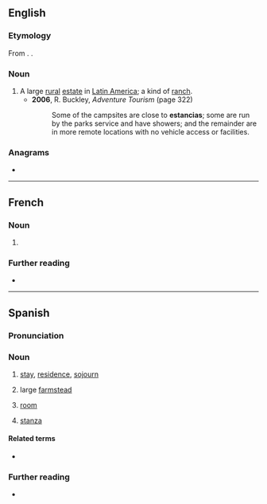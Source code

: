 {{also|estância|Estancia}}
==English==
{{wikipedia}}

===Etymology===
From {{bor|en|es|estancia}}. {{doublet|en|stance|stanza}}.

===Noun===
{{en-noun}}

# A large [[rural]] [[estate]] in [[Latin America]]; a kind of [[ranch]].
#* '''2006''', R. Buckley, ''Adventure Tourism'' (page 322)
#*: Some of the campsites are close to '''estancias'''; some are run by the parks service and have showers; and the remainder are in more remote locations with no vehicle access or facilities.

===Anagrams===
* {{anagrams|en|a=aaceinst|Ectasian|actinase|astacein|canasite|catànies}}
----
==French==

===Noun===
{{fr-noun|f}}

# {{l|en|estancia}}

===Further reading===
* {{R:TLFi}}

----

==Spanish==

===Pronunciation===
{{es-IPA}}

===Noun===
{{es-noun|f}}

# [[stay]], [[residence]], [[sojourn]]
#: {{syn|es|estadía}}
# large [[farmstead]]
#: {{syn|es|finca|cortijo|hacienda}}
# [[room]]
#: {{syn|es|habitación|cuarto|pieza}}
# [[stanza]]
#: {{syn|es|estrofa}}

====Related terms====
* {{l|es|estar}}

===Further reading===
* {{R:DRAE}}